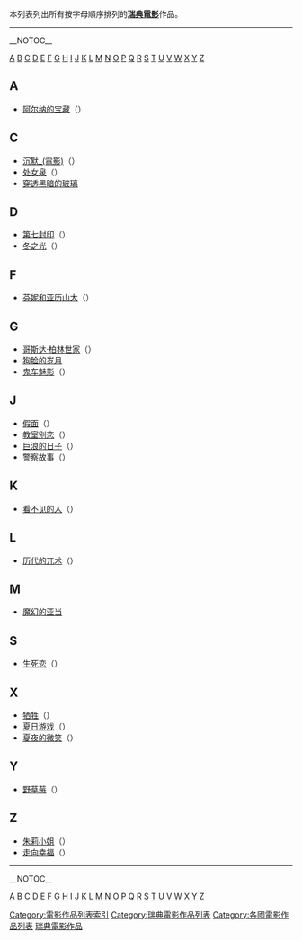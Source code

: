 {{Expand language|1=en|time=2021-06-21T03:03:05+00:00}}
本列表列出所有按字母順序排列的'''[[瑞典電影|瑞典電影]]'''作品。
----
__NOTOC__

[[#A|A]] [[#B|B]] [[#C|C]] [[#D|D]] [[#E|E]] [[#F|F]] [[#G|G]] [[#H|H]] [[#I|I]] [[#J|J]] [[#K|K]] [[#L|L]] [[#M|M]] [[#N|N]] [[#O|O]] [[#P|P]] [[#Q|Q]] [[#R|R]] [[#S|S]] [[#T|T]] [[#U|U]] [[#V|V]] [[#W|W]] [[#X|X]] [[#Y|Y]] [[#Z|Z]]

==A==
*[[阿尔纳的宝藏|阿尔纳的宝藏]]（{{lang|sv|Herr Arnes pengar}}）

==C==
*[[沉默_(電影)|沉默_(電影)]]（{{lang|sv|Tystnaden}}）
*[[处女泉|处女泉]]（{{lang|sv|Jungfrukällan}}）
*[[穿透黑暗的玻璃|穿透黑暗的玻璃]]

==D==
*[[第七封印|第七封印]]（{{lang|sv|Sjunde inseglet, Det}}）
*[[冬之光|冬之光]]（{{lang|sv|Nattvardsgästerna}}）

==F==
*[[芬妮和亚历山大|芬妮和亚历山大]]（{{lang|sv|Fanny och Alexander}}）

==G==
*[[哥斯达·柏林世家|哥斯达·柏林世家]]（{{lang|sv|Gösta Berlings saga}}）
*[[狗脸的岁月|狗脸的岁月]]
*[[鬼车魅影|鬼车魅影]]（{{lang|sv|Körkarlen}}）

==J==
*[[假面|假面]]（{{lang|sv|Persona}}）
*[[教室别恋|教室别恋]]（{{lang|sv|Lust och fägring stor}}）
*[[巨浪的日子|巨浪的日子]]（{{lang|sv|Terje Vigen}}）
*[[警察故事|警察故事]]（{{lang|sv|Kopps}}）

==K==
*[[看不见的人|看不见的人]]（{{lang|sv|Den Osynlige}}）

==L==
*[[历代的兀术|历代的兀术]]（{{lang|sv|Häxan}}）

==M==
* [[魔幻的亚当|魔幻的亚当]]
==S==
*[[生死恋|生死恋]]（{{lang|sv|Berg-Ejvind och hans hustru}}）

==X==
*[[牺牲|牺牲]]（{{lang|sv|Offret}}）
*[[夏日游戏|夏日游戏]]（{{lang|sv|Sommarlek}}）
*[[夏夜的微笑|夏夜的微笑]]（{{lang|sv|Sommarnattens leende}}）

==Y==
*[[野草莓|野草莓]]（{{lang|sv|Smultronstället}}）

==Z==
*[[朱莉小姐|朱莉小姐]]（{{lang|sv|Fröken Julie}}）
*[[走向幸福|走向幸福]]（{{lang|sv|Erotikon}}）

----
__NOTOC__

[[#A|A]] [[#B|B]] [[#C|C]] [[#D|D]] [[#E|E]] [[#F|F]] [[#G|G]] [[#H|H]] [[#I|I]] [[#J|J]] [[#K|K]] [[#L|L]] [[#M|M]] [[#N|N]] [[#O|O]] [[#P|P]] [[#Q|Q]] [[#R|R]] [[#S|S]] [[#T|T]] [[#U|U]] [[#V|V]] [[#W|W]] [[#X|X]] [[#Y|Y]] [[#Z|Z]]

{{各國電影作品列表}}

[[Category:電影作品列表索引|Category:電影作品列表索引]]
[[Category:瑞典電影作品列表|Category:瑞典電影作品列表]]
[[Category:各國電影作品列表|Category:各國電影作品列表]]
[[Category:瑞典電影作品|]]
